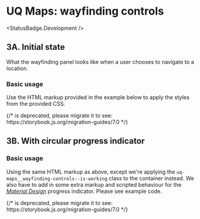 
<Meta of={UqMaps3WayfindingControlsStories} />

# UQ Maps: wayfinding controls

<StatusBadge.Development />

## 3A. Initial state

What the wayfinding panel looks like when a user chooses to navigate to a
location.

### Basic usage

Use the HTML markup provided in the example below to apply the styles from the
provided CSS.

<Canvas withSource="open" withToolbar>
  {/* <Story height={240} id="deliverables-uq-maps-3-wayfinding-controls--wayfinding-control" /> is deprecated, please migrate it to <Story of={referenceToStory} /> see: https://storybook.js.org/migration-guides/7.0 */}

  <Story height={240} id="deliverables-uq-maps-3-wayfinding-controls--wayfinding-control" />
</Canvas>

## 3B. With circular progress indicator

### Basic usage

Using the same HTML markup as above, except we're applying the `uq-maps__wayfinding-controls--is-working`
class to the container instead. We also have to add in some extra markup and
scripted behaviour for the [*Material Design*][1] progress indicator. Please see example
code.

<Canvas withSource="open" withToolbar>
  {/* <Story height={240} id="deliverables-uq-maps-3-wayfinding-controls--wayfinding-control-working" /> is deprecated, please migrate it to <Story of={referenceToStory} /> see: https://storybook.js.org/migration-guides/7.0 */}

  <Story height={240} id="deliverables-uq-maps-3-wayfinding-controls--wayfinding-control-working" />
</Canvas>

[1]: https://material.io/components/progress-indicators#circular-progress-indicators

[2]: https://material.io/develop/web/components/progress-indicator
